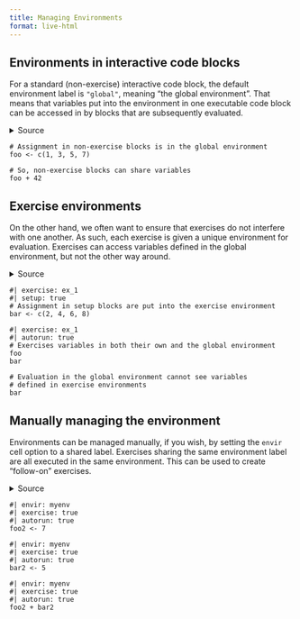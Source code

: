 ```yaml
---
title: Managing Environments
format: live-html
---
```


## Environments in interactive code blocks

For a standard (non-exercise) interactive code block, the default environment label is `"global"`, meaning "the global environment". That means that variables put into the environment in one executable code block can be accessed in by blocks that are subsequently evaluated.

<details>
<summary>Source</summary>
````markdown
```{{webr}}
# Assignment in non-exercise blocks is in the global environment
foo <- c(1, 3, 5, 7)
```

```{{webr}}
# So, non-exercise blocks can share variables
foo + 42
```
````
</details>

```webr
# Assignment in non-exercise blocks is in the global environment
foo <- c(1, 3, 5, 7)
```

```webr
# So, non-exercise blocks can share variables
foo + 42
```

## Exercise environments

On the other hand, we often want to ensure that exercises do not interfere with one another. As such, each exercise is given a unique environment for evaluation. Exercises can access variables defined in the global environment, but not the other way around.

<details>
<summary>Source</summary>
````markdown
```{{webr}}
#| exercise: ex_1
#| setup: true
# Assignment in setup blocks are put into the exercise environment
bar <- c(2, 4, 6, 8)
```

```{{webr}}
#| exercise: ex_1
#| autorun: true
# Exercises variables in both their own and the global environment
foo
bar
```

```{{webr}}
# Evaluation in the global environment cannot see variables
# defined in exercise environments
bar
```
````
</details>

```webr
#| exercise: ex_1
#| setup: true
# Assignment in setup blocks are put into the exercise environment
bar <- c(2, 4, 6, 8)
```

```webr
#| exercise: ex_1
#| autorun: true
# Exercises variables in both their own and the global environment
foo
bar
```

```webr
# Evaluation in the global environment cannot see variables
# defined in exercise environments
bar
```

## Manually managing the environment

Environments can be managed manually, if you wish, by setting the `envir` cell option to a shared label. Exercises sharing the same environment label are all executed in the same environment. This can be used to create "follow-on" exercises.

<details>
<summary>Source</summary>
````markdown
```{{webr}}
#| envir: myenv
#| exercise: true
#| autorun: true
foo2 <- 7
```

```{{webr}}
#| envir: myenv
#| exercise: true
#| autorun: true
bar2 <- 5
```

```{{webr}}
#| envir: myenv
#| exercise: true
#| autorun: true
foo2 + bar2
```
````
</details>

```webr
#| envir: myenv
#| exercise: true
#| autorun: true
foo2 <- 7
```

```webr
#| envir: myenv
#| exercise: true
#| autorun: true
bar2 <- 5
```

```webr
#| envir: myenv
#| exercise: true
#| autorun: true
foo2 + bar2
```
